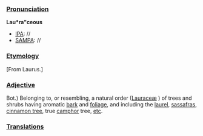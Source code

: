 ===[[Pronunciation]]===

'''Lau*ra"ceous'''
*[[IPA]]: //
*[[SAMPA]]: //
===[[Etymology]]===

[From Laurus.] 
===[[Adjective]]===

Bot.) Belonging to, or resembling, a natural order ([[Lauraceæ]] ) of trees and shrubs having aromatic [[bark]] and [[foliage]], and including the [[laurel]], [[sassafras]], [[cinnamon tree]], true [[camphor]] tree, [[etc]].
===[[Translations]]===